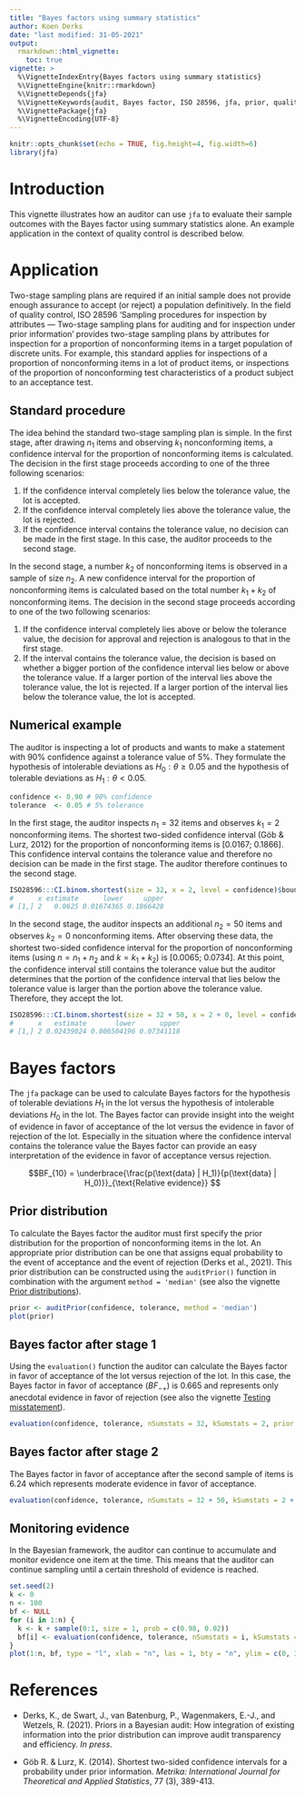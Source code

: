 ---
title: "Bayes factors using summary statistics"
author: Koen Derks
date: "last modified: 31-05-2021"
output: 
  rmarkdown::html_vignette:
    toc: true
vignette: >
  %\VignetteIndexEntry{Bayes factors using summary statistics}
  %\VignetteEngine{knitr::rmarkdown}
  %\VignetteDepends{jfa}
  %\VignetteKeywords{audit, Bayes factor, ISO 28596, jfa, prior, quality control}
  %\VignettePackage{jfa}
  %\VignetteEncoding{UTF-8}
---

```{r setup, include=FALSE}
knitr::opts_chunk$set(echo = TRUE, fig.height=4, fig.width=6)
library(jfa)
```

# Introduction

This vignette illustrates how an auditor can use `jfa` to evaluate their sample outcomes with the Bayes factor using summary statistics alone. An example application in the context of quality control is described below.

# Application

Two-stage sampling plans are required if an initial sample does not provide enough assurance to accept (or reject) a population definitively. In the field of quality control, ISO 28596 'Sampling procedures for inspection by attributes — Two-stage sampling plans for auditing and for inspection under prior information' provides two-stage sampling plans by attributes for inspection for a proportion of nonconforming items in a target population of discrete units. For example, this standard applies for inspections of a proportion of nonconforming items in a lot of product items, or inspections of the proportion of nonconforming test characteristics of a product subject to an acceptance test.

## Standard procedure

The idea behind the standard two-stage sampling plan is simple. In the first stage, after drawing $n_1$ items and observing $k_1$ nonconforming items, a confidence interval for the proportion of nonconforming items is calculated. The decision in the first stage proceeds according to one of the three following scenarios:

1. If the confidence interval completely lies below the tolerance value, the lot is accepted.
2. If the confidence interval completely lies above the tolerance value, the lot is rejected.
3. If the confidence interval contains the tolerance value, no decision can be made in the first stage. In this case, the auditor proceeds to the second stage. 

In the second stage, a number $k_2$ of nonconforming items is observed in a sample of size $n_2$. A new confidence interval for the proportion of nonconforming items is calculated based on the total number $k_1 + k_2$ of nonconforming items. The decision in the second stage proceeds according to one of the two following scenarios:

1. If the confidence interval completely lies above or below the tolerance value, the decision for approval and rejection is analogous to that in the first stage.
2. If the interval contains the tolerance value, the decision is based on whether a bigger portion of the confidence interval lies below or above the tolerance value. If a larger portion of the interval lies above the tolerance value, the lot is rejected. If a larger portion of the interval lies below the tolerance value, the lot is accepted.

## Numerical example

The auditor is inspecting a lot of products and wants to make a statement with 90% confidence against a tolerance value of 5%. They formulate the hypothesis of intolerable deviations as $H_0:\theta \geq 0.05$ and the hypothesis of tolerable deviations as $H_1: \theta < 0.05$.

```{r}
confidence <- 0.90 # 90% confidence
tolerance  <- 0.05 # 5% tolerance
```


In the first stage, the auditor inspects $n_1 = 32$ items and observes $k_1 = 2$ nonconforming items. The shortest two-sided confidence interval (Göb & Lurz, 2012) for the proportion of nonconforming items is [0.0167; 0.1866]. This confidence interval contains the tolerance value and therefore no decision can be made in the first stage. The auditor therefore continues to the second stage.

```{r, eval = F}
ISO28596:::CI.binom.shortest(size = 32, x = 2, level = confidence)$bounds
#      x estimate      lower     upper
# [1,] 2   0.0625 0.01674365 0.1866428
```

In the second stage, the auditor inspects an additional $n_2 = 50$ items and observes $k_2 = 0$ nonconforming items. After observing these data, the shortest two-sided confidence interval for the proportion of nonconforming items (using $n = n_1 + n_2$ and $k = k_1 + k_2$) is [0.0065; 0.0734]. At this point, the confidence interval still contains the tolerance value but the auditor determines that the portion of the confidence interval that lies below the tolerance value is larger than the portion above the tolerance value. Therefore, they accept the lot.

```{r, eval = F}
ISO28596:::CI.binom.shortest(size = 32 + 50, x = 2 + 0, level = confidence)$bounds
#      x   estimate       lower      upper
# [1,] 2 0.02439024 0.006504196 0.07341118
```

# Bayes factors

The `jfa` package can be used to calculate Bayes factors for the hypothesis of tolerable deviations $H_1$ in the lot versus the hypothesis of intolerable deviations $H_0$ in the lot. The Bayes factor can provide insight into the weight of evidence in favor of acceptance of the lot versus the evidence in favor of rejection of the lot. Especially in the situation where the confidence interval contains the tolerance value the Bayes factor can provide an easy interpretation of the evidence in favor of acceptance versus rejection.

$$BF_{10} = \underbrace{\frac{p(\text{data} | H_1)}{p(\text{data} | H_0)}}_{\text{Relative evidence}} $$

## Prior distribution

To calculate the Bayes factor the auditor must first specify the prior distribution for the proportion of nonconforming items in the lot. An appropriate prior distribution can be one that assigns equal probability to the event of acceptance and the event of rejection (Derks et al., 2021). This prior distribution can be constructed using the `auditPrior()` function in combination with the argument `method = 'median'` (see also the vignette [Prior distributions](https://koenderks.github.io/jfa/articles/v3_prior_distributions.html)).

```{r}
prior <- auditPrior(confidence, tolerance, method = 'median')
plot(prior)
```

## Bayes factor after stage 1

Using the `evaluation()` function the auditor can calculate the Bayes factor in favor of acceptance of the lot versus rejection of the lot. In this case, the Bayes factor in favor of acceptance ($BF_{-+}$) is 0.665 and represents only anecdotal evidence in favor of rejection (see also the vignette [Testing misstatement](https://koenderks.github.io/jfa/articles/v4_testing_misstatement.html)).

```{r}
evaluation(confidence, tolerance, nSumstats = 32, kSumstats = 2, prior = prior)
```

## Bayes factor after stage 2

The Bayes factor in favor of acceptance after the second sample of items is 6.24 which represents moderate evidence in favor of acceptance.

```{r}
evaluation(confidence, tolerance, nSumstats = 32 + 50, kSumstats = 2 + 0, prior = prior)
```

## Monitoring evidence

In the Bayesian framework, the auditor can continue to accumulate and monitor evidence one item at the time. This means that the auditor can continue sampling until a certain threshold of evidence is reached.

```{r, echo = F}
set.seed(2)
k <- 0
n <- 100
bf <- NULL
for (i in 1:n) {
  k <- k + sample(0:1, size = 1, prob = c(0.98, 0.02))
  bf[i] <- evaluation(confidence, tolerance, nSumstats = i, kSumstats = k, prior = prior)$posterior$hypotheses$bf
}
plot(1:n, bf, type = "l", xlab = "n", las = 1, bty = "n", ylim = c(0, 30), xlim = c(0, 100), ylab = expression(BF['10']))
```

# References

* Derks, K., de Swart, J., van Batenburg, P., Wagenmakers, E.-J., and Wetzels, R. (2021). Priors in a Bayesian audit: How integration of existing information into the prior distribution can improve audit transparency and efficiency. *In press*.

* Göb R. & Lurz, K. (2014). Shortest two-sided confidence intervals for a probability under prior information. *Metrika: International Journal for Theoretical and Applied Statistics*, 77 (3), 389-413.